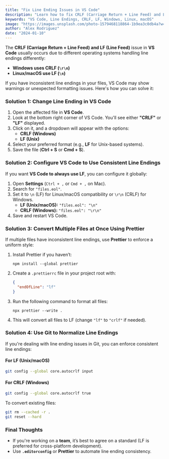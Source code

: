 ```yaml
---
title: "Fix Line Ending Issues in VS Code"
description: "Learn how to fix CRLF (Carriage Return + Line Feed) and LF (Line Feed) issues in VS Code for consistent line endings in your files."
keywords: "VS Code, Line Endings, CRLF, LF, Windows, Linux, macOS"
image: "https://images.unsplash.com/photo-1579468118864-1b9ea3c0db4a?w=800&h=400&fit=crop"
author: "Alex Rodriguez"
date: "2024-01-10"
---
```


The **CRLF (Carriage Return + Line Feed) and LF (Line Feed)** issue in **VS Code** usually occurs due to different operating systems handling line endings differently:

- **Windows uses CRLF (`\r\n`)**
- **Linux/macOS use LF (`\n`)**

If you have inconsistent line endings in your files, VS Code may show warnings or unexpected formatting issues. Here's how you can solve it:

### **Solution 1: Change Line Ending in VS Code**

1. Open the affected file in **VS Code**.
2. Look at the bottom right corner of VS Code. You'll see either **"CRLF"** or **"LF"** displayed.
3. Click on it, and a dropdown will appear with the options:
   - **CRLF (Windows)**
   - **LF (Unix)**
4. Select your preferred format (e.g., **LF** for Unix-based systems).
5. Save the file (**Ctrl + S** or **Cmd + S**).

### **Solution 2: Configure VS Code to Use Consistent Line Endings**

If you want **VS Code to always use LF**, you can configure it globally:

1. Open **Settings** (`Ctrl + ,` or `Cmd + ,` on Mac).
2. Search for `"files.eol"`.
3. Set it to `\n` (LF) for Linux/macOS compatibility or `\r\n` (CRLF) for Windows.
   - **LF (Unix/macOS):** `"files.eol": "\n"`
   - **CRLF (Windows):** `"files.eol": "\r\n"`
4. Save and restart VS Code.

### **Solution 3: Convert Multiple Files at Once Using Prettier**

If multiple files have inconsistent line endings, use **Prettier** to enforce a uniform style:

1. Install Prettier if you haven’t:
   ```
   npm install --global prettier
   ```
2. Create a `.prettierrc` file in your project root with:
   ```json
   {
     "endOfLine": "lf"
   }
   ```
3. Run the following command to format all files:
   ```
   npx prettier --write .
   ```
4. This will convert all files to LF (change `"lf"` to `"crlf"` if needed).

### **Solution 4: Use Git to Normalize Line Endings**

If you're dealing with line ending issues in Git, you can enforce consistent line endings:

#### **For LF (Unix/macOS)**

```sh
git config --global core.autocrlf input
```

#### **For CRLF (Windows)**

```sh
git config --global core.autocrlf true
```

To convert existing files:

```sh
git rm --cached -r .
git reset --hard
```

### **Final Thoughts**

- If you're working on a **team**, it’s best to agree on a standard (LF is preferred for cross-platform development).
- Use **`.editorconfig`** or **Prettier** to automate line ending consistency.
